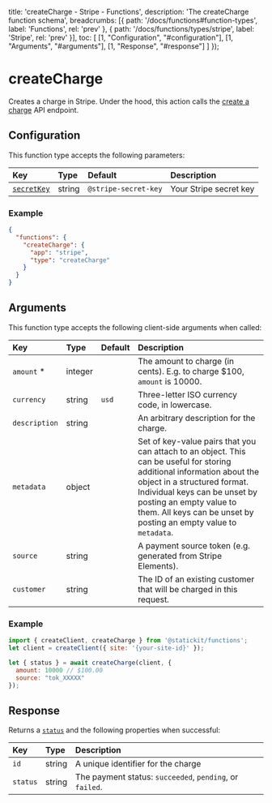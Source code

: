 
  title: 'createCharge - Stripe - Functions',
  description: 'The createCharge function schema',
  breadcrumbs: [{
    path: '/docs/functions#function-types',
    label: 'Functions',
    rel: 'prev'
  },
  {
    path: '/docs/functions/types/stripe',
    label: 'Stripe',
    rel: 'prev'
  }],
  toc: [
    [1, "Configuration", "#configuration"],
    [1, "Arguments", "#arguments"],
    [1, "Response", "#response"]
  ]
});

# createCharge

Creates a charge in Stripe. Under the hood, this action calls the [create a charge](https://stripe.com/docs/api/charges/create) API endpoint.

## Configuration

This function type accepts the following parameters:

| Key                        | Type                     | Default                        | Description                                                  |
| :------------------------- | :----------------------- | :----------------------------- | :----------------------------------------------------------- |
| [`secretKey`](/docs/functions/types/stripe#secret-key)       | string                   | `@stripe-secret-key`           | Your Stripe secret key                                      |

### Example

```json
{
  "functions": {
    "createCharge": {
      "app": "stripe",
      "type": "createCharge"
    }
  }
}
```

## Arguments

This function type accepts the following client-side arguments when called:

| Key                        | Type                     | Default                        | Description                                                  |
| :------------------------- | :----------------------- | :----------------------------- | :----------------------------------------------------------- |
| `amount` *                 | integer                  |                                | The amount to charge (in cents). E.g. to charge $100, `amount` is 10000. |
| `currency`                 | string                   | `usd`                          | Three-letter ISO currency code, in lowercase.                            |
| `description`              | string                   |                                | An arbitrary description for the charge. |
| `metadata`                 | object                   |                                | Set of key-value pairs that you can attach to an object. This can be useful for storing additional information about the object in a structured format. Individual keys can be unset by posting an empty value to them. All keys can be unset by posting an empty value to `metadata`. |
| `source`                   | string                   |                                | A payment source token (e.g. generated from Stripe Elements). |
| `customer`                 | string                   |                                | The ID of an existing customer that will be charged in this request. |

### Example

```js
import { createClient, createCharge } from '@statickit/functions';
let client = createClient({ site: '{your-site-id}' });

let { status } = await createCharge(client, {
  amount: 10000 // $100.00
  source: "tok_XXXXX"
});
```

## Response

Returns a [`status`](/docs/functions#responses) and the following properties when successful:

| Key                        | Type                     |  Description                                                 |
| :------------------------- | :----------------------- | :----------------------------------------------------------- |
| `id`                       | string                   | A unique identifier for the charge                           |
| `status`                   | string                   | The payment status: `succeeded`, `pending`, or `failed`.     |
